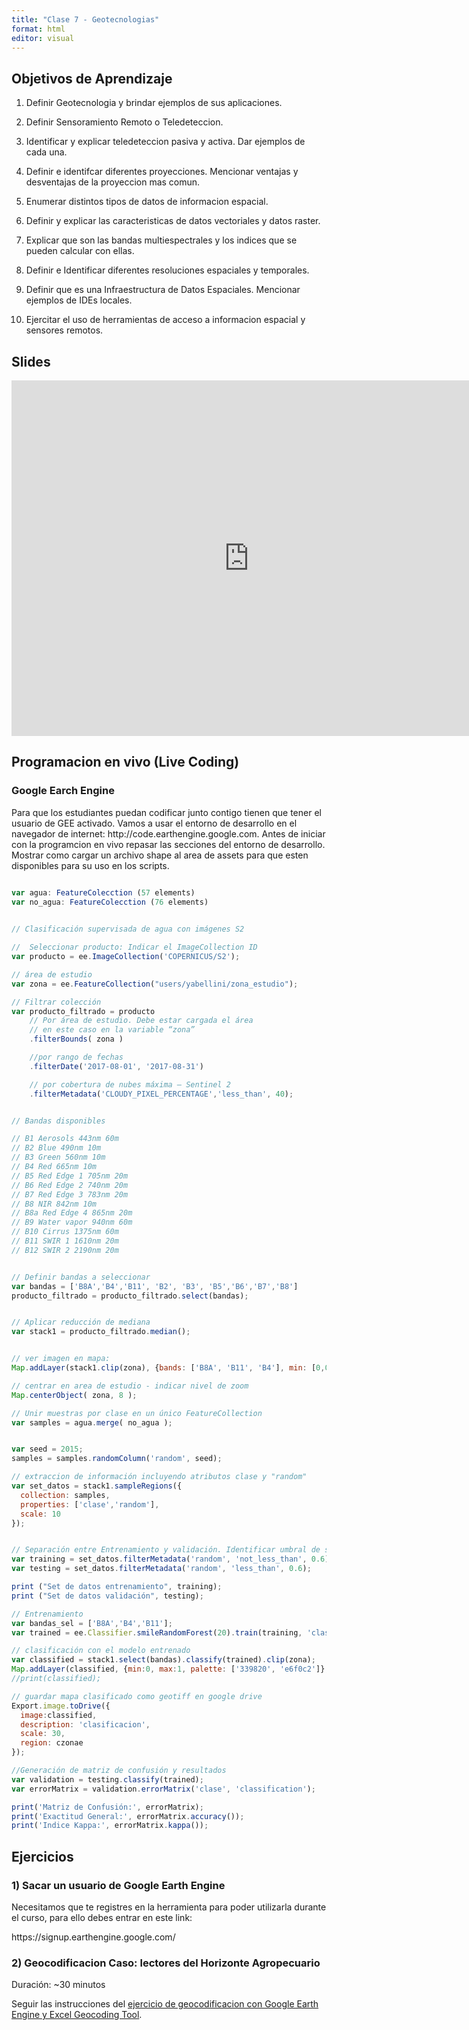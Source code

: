 ```yaml
---
title: "Clase 7 - Geotecnologias"
format: html
editor: visual
---
```


## Objetivos de Aprendizaje

1.  Definir Geotecnologia y brindar ejemplos de sus aplicaciones.

2.  Definir Sensoramiento Remoto o Teledeteccion.

3.  Identificar y explicar teledeteccion pasiva y activa. Dar ejemplos de cada una.

4.  Definir e identifcar diferentes proyecciones. Mencionar ventajas y desventajas de la proyeccion mas comun.

5.  Enumerar distintos tipos de datos de informacion espacial.

6.  Definir y explicar las caracteristicas de datos vectoriales y datos raster.

7.  Explicar que son las bandas multiespectrales y los indices que se pueden calcular con ellas.

8.  Definir e Identificar diferentes resoluciones espaciales y temporales.

9.  Definir que es una Infraestructura de Datos Espaciales. Mencionar ejemplos de IDEs locales.

10. Ejercitar el uso de herramientas de acceso a informacion espacial y sensores remotos.

## Slides

<iframe src="https://docs.google.com/presentation/d/1xPkp7_Y2QArcDLyFBXAxQSwqUCzFry5NX8akqnmdEEM/embed?start=false&amp;loop=false&amp;delayms=3000" frameborder="0" width="760" height="569" allowfullscreen="true" mozallowfullscreen="true" webkitallowfullscreen="true">

</iframe>

## Programacion en vivo (Live Coding)

### Google Earch Engine

Para que los estudiantes puedan codificar junto contigo tienen que tener el usuario de GEE activado.  Vamos a usar el entorno de desarrollo en el navegador de internet: http://code.earthengine.google.com. 
Antes de iniciar con la programcion en vivo repasar las secciones del entorno de desarrollo.
Mostrar como cargar un archivo shape al area de assets para que esten disponibles para su uso en los scripts.


``` js

var agua: FeatureColecction (57 elements)
var no_agua: FeatureColecction (76 elements)
   

// Clasificación supervisada de agua con imágenes S2

//  Seleccionar producto: Indicar el ImageCollection ID
var producto = ee.ImageCollection('COPERNICUS/S2');

// área de estudio 
var zona = ee.FeatureCollection("users/yabellini/zona_estudio");

// Filtrar colección
var producto_filtrado = producto
    // Por área de estudio. Debe estar cargada el área
    // en este caso en la variable “zona”
    .filterBounds( zona )

    //por rango de fechas
    .filterDate('2017-08-01', '2017-08-31')

    // por cobertura de nubes máxima – Sentinel 2
    .filterMetadata('CLOUDY_PIXEL_PERCENTAGE','less_than', 40);


// Bandas disponibles

// B1 Aerosols 443nm 60m
// B2 Blue 490nm 10m
// B3 Green 560nm 10m
// B4 Red 665nm 10m
// B5 Red Edge 1 705nm 20m
// B6 Red Edge 2 740nm 20m
// B7 Red Edge 3 783nm 20m
// B8 NIR 842nm 10m
// B8a Red Edge 4 865nm 20m
// B9 Water vapor 940nm 60m
// B10 Cirrus 1375nm 60m
// B11 SWIR 1 1610nm 20m
// B12 SWIR 2 2190nm 20m


// Definir bandas a seleccionar
var bandas = ['B8A','B4','B11', 'B2', 'B3', 'B5','B6','B7','B8']
producto_filtrado = producto_filtrado.select(bandas);


// Aplicar reducción de mediana
var stack1 = producto_filtrado.median();


// ver imagen en mapa:
Map.addLayer(stack1.clip(zona), {bands: ['B8A', 'B11', 'B4'], min: [0,0,0], max:[10000,10000,10000] } , "S2 B8a-B11-B4" );

// centrar en area de estudio - indicar nivel de zoom
Map.centerObject( zona, 8 );

// Unir muestras por clase en un único FeatureCollection
var samples = agua.merge( no_agua );


var seed = 2015;
samples = samples.randomColumn('random', seed);

// extraccion de información incluyendo atributos clase y "random"
var set_datos = stack1.sampleRegions({
  collection: samples,
  properties: ['clase','random'],
  scale: 10
});


// Separación entre Entrenamiento y validación. Identificar umbral de separación
var training = set_datos.filterMetadata('random', 'not_less_than', 0.6);
var testing = set_datos.filterMetadata('random', 'less_than', 0.6);

print ("Set de datos entrenamiento", training);
print ("Set de datos validación", testing);

// Entrenamiento
var bandas_sel = ['B8A','B4','B11'];
var trained = ee.Classifier.smileRandomForest(20).train(training, 'clase', bandas_sel);

// clasificación con el modelo entrenado
var classified = stack1.select(bandas).classify(trained).clip(zona);
Map.addLayer(classified, {min:0, max:1, palette: ['339820', 'e6f0c2']}, 'Clasificacion');
//print(classified);

// guardar mapa clasificado como geotiff en google drive
Export.image.toDrive({
  image:classified,
  description: 'clasificacion',
  scale: 30,
  region: czonae
});

//Generación de matriz de confusión y resultados
var validation = testing.classify(trained);
var errorMatrix = validation.errorMatrix('clase', 'classification');

print('Matriz de Confusión:', errorMatrix);
print('Exactitud General:', errorMatrix.accuracy());
print('Indice Kappa:', errorMatrix.kappa());


```

## Ejercicios

### 1) Sacar un usuario de Google Earth Engine

Necesitamos que te registres en la herramienta para poder utilizarla durante el curso, para ello debes entrar en este link:

https://signup.earthengine.google.com/


### 2) Geocodificacion Caso: lectores del Horizonte Agropecuario
Duración: ~30 minutos

Seguir las instrucciones del [ejercicio de geocodificacion con Google Earth Engine y Excel Geocoding Tool](/geocodificacion.qmd).

